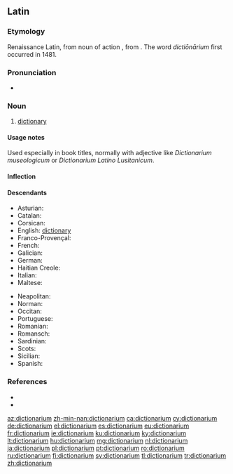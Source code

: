 ==Latin==

===Etymology===
Renaissance Latin, from noun of action {{suffix|dictiō|gloss1=speaking|ārium|lang=la}}, from {{m|la|dīcō||say, speak}}. The word ''dictiōnārium'' first occurred in 1481.

===Pronunciation===
* {{la-IPA|dictiōnārium|eccl=yes}}

===Noun===
{{la-noun|dictiōnārium|dictiōnāriī|n|second}}

# [[dictionary]]

====Usage notes====
Used especially in book titles, normally with adjective like ''Dictionarium museologicum'' or ''Dictionarium Latino Lusitanicum''.

====Inflection====
{{la-decl-2nd-N|dictiōnāri}}

====Descendants====
{{top2}}
* Asturian: {{l|ast|diccionariu}}
* Catalan: {{l|ca|diccionari}}
* Corsican: {{l|co|dizziunariu}}
* English: [[dictionary]]
* Franco-Provençal: {{l|frp|diccionèro}}
* French: {{l|fr|dictionnaire}}
* Galician: {{l|gl|dicionario}}
* German: {{l|de|Diktionär}}
* Haitian Creole: {{l|ht|diksyonè}}
* Italian: {{l|it|dizionario}}
* Maltese: {{l|mt|dizzjunarju}}
{{mid2}}
* Neapolitan: {{l|nap|dezziunario}}
* Norman: {{l|nrf|dictionnaithe}}
* Occitan: {{l|oc|diccionari}}
* Portuguese: {{l|pt|dicionário}}
* Romanian: {{l|ro|dicționar}}
* Romansch: {{l|rm|dicziunari}}
* Sardinian: {{l|sc|dizionariu}}
* Scots: {{l|sco|dictionar}}
* Sicilian: {{l|scn|dizziunariu}}
* Spanish: {{l|es|diccionario}}
{{bottom}}

===References===
* {{R:Gaffiot}}
* {{R:NLW}}

[[az:dictionarium]]
[[zh-min-nan:dictionarium]]
[[ca:dictionarium]]
[[cy:dictionarium]]
[[de:dictionarium]]
[[el:dictionarium]]
[[es:dictionarium]]
[[eu:dictionarium]]
[[fr:dictionarium]]
[[ie:dictionarium]]
[[ku:dictionarium]]
[[ky:dictionarium]]
[[lt:dictionarium]]
[[hu:dictionarium]]
[[mg:dictionarium]]
[[nl:dictionarium]]
[[ja:dictionarium]]
[[pl:dictionarium]]
[[pt:dictionarium]]
[[ro:dictionarium]]
[[ru:dictionarium]]
[[fi:dictionarium]]
[[sv:dictionarium]]
[[tl:dictionarium]]
[[tr:dictionarium]]
[[zh:dictionarium]]